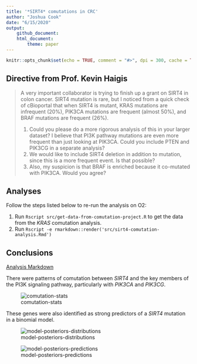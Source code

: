 ```yaml
---
title: '*SIRT4* comutations in CRC'
author: "Joshua Cook"
date: "6/15/2020"
output:
    github_document:
    html_document:
        theme: paper
---
```


```r
knitr::opts_chunk$set(echo = TRUE, comment = "#>", dpi = 300, cache = TRUE)
```

## Directive from Prof. Kevin Haigis

> A very important collaborator is trying to finish up a grant on SIRT4 in colon cancer. 
> SIRT4 mutation is rare, but I noticed from a quick check of cBioportal that when SIRT4 is mutant, KRAS mutations are infrequent (20%), PIK3CA mutations are frequent (almost 50%), and BRAF mutations are frequent (26%). 
>
> 1. Could you please do a more rigorous analysis of this in your larger dataset? I believe that PI3K pathway mutations are even more frequent than just looking at PIK3CA. Could you include PTEN and PIK3CG in a separate analysis?
> 2. We would like to include SIRT4 deletion in addition to mutation, since this is a more frequent event. Is that possible? 
> 3. Also, my suspicion is that BRAF is enriched because it co-mutated with PIK3CA. Would you agree?

## Analyses

Follow the steps listed below to re-run the analysis on O2:

1. Run `Rscript src/get-data-from-comutation-project.R` to get the data from the *KRAS* comutation analysis.
2. Run `Rscript -e rmarkdown::render('src/sirt4-comutation-analysis.Rmd')`

## Conclusions 

[Analysis Markdown](./src/sirt4-comutation-analysis.md)

There were patterns of comutation between *SIRT4* and the key members of the PI3K signaling pathway, particularly with *PIK3CA* and *PIK3CG*.

![comutation-stats](./src/sirt4-comutation-analysis_files/figure-html/unnamed-chunk-25-1.png)

These genes were also identified as strong predictors of a *SIRT4* mutation in a binomial model.

![model-posteriors-distributions](./src/sirt4-comutation-analysis_files/figure-html/unnamed-chunk-32-1.png)

![model-posteriors-predictions](./src/sirt4-comutation-analysis_files/figure-html/unnamed-chunk-33-1.png)
